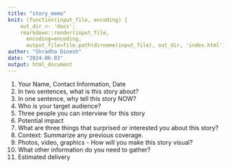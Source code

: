 ```yaml
---
title: "story_memo"
knit: (function(input_file, encoding) {
    out_dir <- 'docs';
    rmarkdown::render(input_file,
      encoding=encoding,
      output_file=file.path(dirname(input_file), out_dir, 'index.html'))})
author: "Shradha Dinesh"
date: "2024-06-03"
output: html_document
---
```


1. Your Name, Contact Information, Date 
2. In two sentences, what is this story about?
3. In one sentence, why tell this story NOW?
4. Who is your target audience?
5. Three people you can interview for this story
6. Potential impact
7. What are three things that surprised or interested you about this story?
8. Context: Summarize any previous coverage.
9. Photos, video, graphics - How will you make this story visual?
10. What other information do you need to gather? 
11. Estimated delivery
